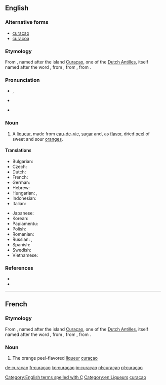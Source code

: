 {{also|Curaçao|curação|curacao}}
==English==
{{wikipedia|Curaçao liqueur|curaçao}}

===Alternative forms===
* [[curacao]]
* [[curacoa]]

===Etymology===
From {{etyl|nl}}, named after the island [[Curaçao]], one of the [[Dutch Antilles]], itself named after the {{etyl|pt}} word {{term|curação||medical cure|lang=pt}}, from {{etyl|la}} {{term|curatio||cure|lang=la}}, from {{term|curare||to cure|lang=la}}, from {{term|cura||care, cure|lang=la}}.

===Pronunciation===
* {{IPA|/ˈkjuːrəsaʊ/}} {{UK}}, {{US}}
* {{IPA|/ˈkjuːrəsəʊ/}} {{UK}}
* {{IPA|/ˈkjuːrəsoʊ/}} {{US}}

===Noun===
{{en-noun|curaçaos|-}}

# A [[liqueur]], made from [[eau-de-vie]], [[sugar]] and, as [[flavor]], dried [[peel]] of sweet and sour [[orange]]s.

====Translations====
{{trans-top|liqueur}}
* Bulgarian: {{t-|bg|кюрасо|n|tr=kjurasó}}
* Czech: {{t-|cs|Curaçao likér}}
* Dutch: {{t+|nl|curaçao|m}}
* French: {{t+|fr|curaçao|m}}
* German: {{t+|de|Curaçao|m}}
* Hebrew: {{t-|he|קוראסאו}}
* Hungarian: {{t-|hu|küraszó}}, {{t-|hu|narancslikőr}}
* Indonesian: {{t-|id|Curaçao}}
* Italian: {{t-|it|Curaçao|m}}
{{trans-mid}}
* Japanese: {{t-|ja|キュラソー|tr=kyurasō}}
* Korean: {{t|ko|퀴라소|tr=kwiraso|sc=Kore}} {{qualifier|리큐어}}
* Papiamentu: {{tø|pap|Curacao likeur}}
* Polish: {{t-|pl|curacao|n}}
* Romanian: {{t-|ro|Curaçao}}
* Russian: {{t|ru|кюрасо|m|tr=kjurasó|sc=Cyrl}} {{indeclinable}} {{qualifier|ликёр}}, {{t|ru|кюрасао|m|tr=kjurasáo|sc=Cyrl}} {{indeclinable}} {{qualifier|ликёр}}
* Spanish: {{t-|es|Curaçao|m}}
* Swedish: {{t-|sv|Curaçao}}
* Vietnamese: {{t-|vi|Curaçao}}
{{trans-bottom}}

===References===
* {{R:Webster NCD 1967}}
* {{R:NPLarousse}}

[[Category:English terms spelled with Ç]]
[[Category:en:Liqueurs]]

----

==French==

===Etymology===
From {{etyl|nl|fr}}, named after the island [[Curaçao]], one of the [[Dutch Antilles]], itself named after the {{etyl|pt|fr}} word {{term|curação||medical cure|lang=pt}}, from {{etyl|la|fr}} {{term|curatio||cure|lang=la}}, from {{term|curare||to cure|lang=la}}, from {{term|cura||care, cure|lang=la}}.

===Noun===
{{fr-noun|m|sort=curacao}}

# The orange peel-flavored [[liqueur]] [[#English|curaçao]]

[[Category:fr:Liqueurs|curacao]]

[[de:curaçao]]
[[fr:curaçao]]
[[ko:curaçao]]
[[io:curaçao]]
[[nl:curaçao]]
[[pl:curaçao]]